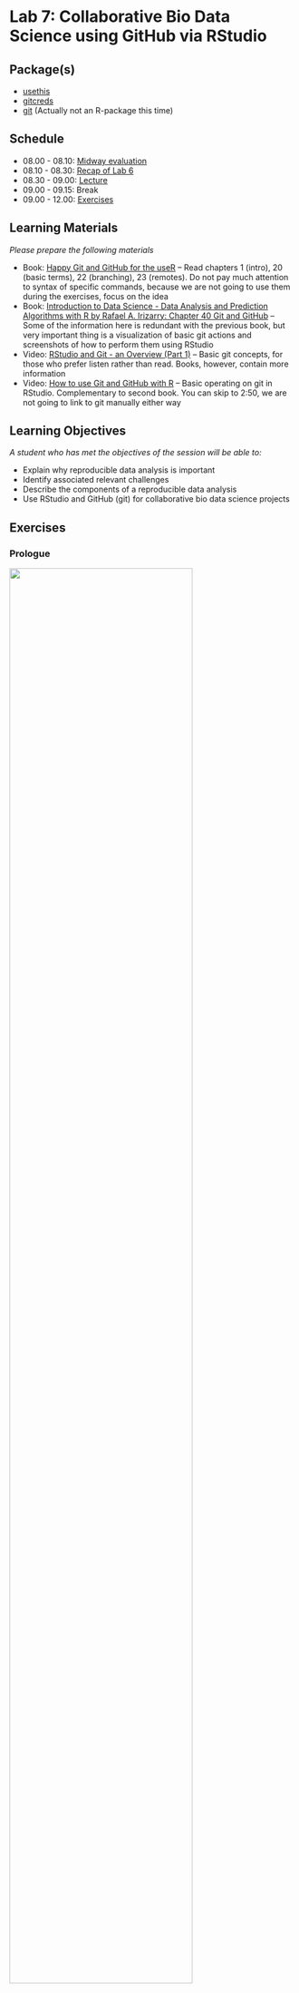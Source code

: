 # Lab 7: Collaborative Bio Data Science using GitHub via RStudio {.unnumbered}

## Package(s)

- [usethis](https://usethis.r-lib.org)
- [gitcreds](https://gitcreds.r-lib.org/reference/gitcreds_get.html)
- [git](https://git-scm.com/) (Actually not an R-package this time)

## Schedule

- 08.00 - 08.10: [Midway evaluation](https://raw.githack.com/r4bds/r4bds.github.io/main/midway_eval_lab07.html)
- 08.10 - 08.30: [Recap of Lab 6](https://raw.githack.com/r4bds/r4bds.github.io/main/recap_lab07.html)
- 08.30 - 09.00: [Lecture](https://raw.githack.com/r4bds/r4bds.github.io/main/lecture_lab07.html)
- 09.00 - 09.15: Break
- 09.00 - 12.00: [Exercises](#sec-exercises)

## Learning Materials

_Please prepare the following materials_

- Book: [Happy Git and GitHub for the useR](https://happygitwithr.com/) -- Read chapters 1 (intro), 20 (basic terms), 22 (branching), 23 (remotes). Do not pay much attention to syntax of specific commands, because we are not going to use them during the exercises, focus on the idea
- Book: [Introduction to Data Science - Data Analysis and Prediction Algorithms with R by Rafael A. Irizarry: Chapter 40 Git and GitHub](https://rafalab.github.io/dsbook/git.html) -- Some of the information here is redundant with the previous book, but very important thing is a visualization of basic git actions and screenshots of how to perform them using RStudio
- Video: [RStudio and Git - an Overview (Part 1)](https://www.youtube.com/watch?v=KjLycV1IWqc) -- Basic git concepts, for those who prefer listen rather than read. Books, however, contain more information
- Video: [How to use Git and GitHub with R](https://www.youtube.com/watch?v=kL6L2MNqPHg) -- Basic operating on git in RStudio. Complementary to second book. You can skip to 2:50, we are not going to link to git manually either way

## Learning Objectives

_A student who has met the objectives of the session will be able to:_

- Explain why reproducible data analysis is important
- Identify associated relevant challenges
- Describe the components of a reproducible data analysis
- Use RStudio and GitHub (git) for collaborative bio data science projects

## Exercises {#sec-exercises}

### Prologue

![](images/git_collab.gif){fig-align="center" width=80%}

*Using `git` is completely central for collaborative bio data science. You can use `git` not only for `R`, but for any code-based collaboration. All bioinformatics departments in major players in Danish Pharma, are using `git` - Learning `git` is a key bio data science skill! Today, you will take your first steps - Happy Learning!*

- **T1:** Find the `GitHub` repository for the `ggplot2` R-package
- **Q1:** How many Contributors are there?
- **T1:** Find the `GitHub` repository for the `Linux kernel`
- **Q2:** How many Contributors are there?
- **Q3:** Discuss in your group why having an organised approach to version control is central? And consider the simple contrast of the challenges you were facing when doing the course assignments.

### Getting Started

**The following exercises have to be done in your groups! You must move at the same pace and progress together as a team through the exercises!**

*GitHub is **the** place for collaborative coding and different group members will have to do different tasks in a specific order, to make it through the exercises together, so... Team Up and don't rush it!*

First, select a team **<span style="color:darkgreen;">Captain</span>**, that person will have to carry out specific tasks. If **<span style="color:darkgreen;">Team</span>** is stated, then that refers to all group members and lastly if **<span style="color:darkgreen;">Crew</span>** is stated, then that is everyone but the **<span style="color:darkgreen;">Captain</span>**. Please note, that tasks are sequential, so if a task is assigned to the **<span style="color:darkgreen;">Captain</span>**, then the **<span style="color:darkgreen;">Crew</span>** has to await completion before proceeding!

#### **<span style="color:darkgreen;">Team</span>**

1. Go to [GitHub](https://github.com) and login
1. In the upper left corner, click `Repositories`

#### **<span style="color:darkgreen;">Captain</span>**

1. The default owner of the repository should be your GitHub username. Keep that, please.
1. Name the repository `groupXX`, where `XX` is your group number, e.g. `02`
1. Select `Public`
1. Tick `Add a README file`
1. Click `Create repository`
1. Click `Settings` in the menu line starting with `<> Code`
1. Under `Access`, click `Collaborators and teams`
1. Click `Add people`
1. Write a group members username
1. Click the correct suggestion
1. Select `Admin` as role
1. Select `Add username to this repository`
1. Repeat for all group members

#### **<span style="color:darkgreen;">Crew</span>**

1. Check your mail and accept your invitation to join the repository

#### **<span style="color:darkgreen;">Team</span>**

1. [Click here](https://teaching.healthtech.dtu.dk/22100/rstudio.php) to go to the course RStudio cloud server and login
1. In the upper right corner, where it should say ![](images/paths_new_proj.png)`r_for_bio_data_science`, click
1. Choose ![](images/paths_new_proj_plus.png) `New Project...`
1. Select ![](images/icon_version_control.png) **Version Control**
1. Select ![](images/icon_git.png) **Git**
1. Under `Repository URL:`, enter `https://github.com/CAPTAIN_USERNAME/groupXX`, where again you replace `XX` with your group number, e.g. `02`. **NOTE**: Replace CAPTAIN_USERNAME with the captain's GitHub username.
1. Under `Project directory name:`, enter `lab07_git_exercises`
1. Under `Create project as a subdirectory of:`, make sure that is says `~/projects`
1. Click `Create Project`

*Congratulations! You have just cloned your first GitHub repository!*

In your `Files`-pane, you should now see:

![](images/git_first_files.png){fig-align="center" width=40%}

...and now in your `Environment`-pane, you should see a new `git`-tab:

![](images/git_environment_pane.png){fig-align="center" width=50%}

If you click the `git`-tab, you should see:

![](images/environment_pane_git_tab.png){fig-align="center" width=50%}

### Your first collaboration

#### **<span style="color:darkgreen;">Team</span>**

1. Create a new Quarto document, title it `student_id` and save id as `student_id.qmd`, where `student_id` is your... You guessed it!
1. In the `environment`-pane, click the `git`-tab
1. Tick the 3 boxes under `staged`
1. Click `commit`
1. In the upper right corner, add a `Commit message`, e.g "First commit by student_id"
1. Click the `Commit`-button
1. A pop-up, will give you details on your commit, look through them and then click `Close`
1. Now, very important **ALWAYS** click the ![](images/pull.png) `Pull`-button **BEFORE** clicking the ![](images/push.png) `Push`-button
1. Clicking `Pull`, you should see "Already up to date."
1. Then click `Push`

- **Q4:** Discuss in your group, what happened and why? Try copying the message and paste it into google, did you get any hits?

*Do not start solving this issue just yet, simply realise, that `git` is being used by literally millions of people on a daily basis, the chance that you will encounter a unique error, that no one else have ever seen is slim-to-nothing! So if you end up in trouble, googl'ing the message, is not a bad initial stab at the problem!*

#### Setting up your Credentials and Personal Access Token (**<span style="color:darkgreen;">Team</span>**)

*GitHub doesn't know who you are, you're just someone who cloned your first GitHub repository and now you want to do all sorts of stuff! We can't have that, so let's fix that GitHub doesn't know who you are!*

1. In the `Console`, run the command:

```r
#| echo: true
#| eval: false
usethis::use_git_config(user.name = "YOUR_GITHUB_USERNAME", user.email = "THE_EMAIL_YOU_USED_TO_CREATE_YOUR_GITHUB_ACCOUNT")
```

2. In the `Console`, run the command:

```r
#| echo: true
#| eval: false
usethis::create_github_token()
```

3. Login
4. Under `Note`, where it says `DESCRIBE THE TOKEN'S USE CASE`, delete the text and write e.g.`R for Bio Data Science lab 7 git exercises`
5. Under `Expiration`, where it says `30 days`, change that to `90 days`
6. Do not change any other setting, but simply scroll down and click `Generate token`
7. A new `Personal access tokens (classic)`-page will appear, stating your personal access token, which starts with `ghp_`, go ahead and copy it
8. Store the `PAT` somewhere save, e.g. in a password management tool
9. Again in the console, run the below command and enter your `PAT` when prompted:

```r
#| echo: true
#| eval: false
gitcreds::gitcreds_set()
```

10. In the `Environment`-pane, make sure you are in the `git`-tab and again click `Pull` (We *always* pull before push)
11. Click `Push`
12. Go to your groups `GitHub`-project page `https://github.com/CAPTAIN_USERNAME/groupXX`
13. Confirm, that you see your files

*Congratulations! You just took your first step towards true collaborative bio data science!*

Stop, wait a minute and make sure, that **ALL** group members are at this stage of the exercises.

#### Making your Credentials and Personal Access Token stick around (**<span style="color:darkgreen;">Team</span>**)

*The thing is, we're actually working on a Linux server her, this entails a that you're credentials and PAT exists in a cache, which is cleared every 15 minutes. This. Is. Annoying! So let's fix it!*

First of all RStudio is a (G)raphical (U)ser (I)nterface, meaning, that it allows you to do pointy-clicky stuff, but at the end of the day, everything happens at the commandline. That also goes for git, so your button-pushing simply gets converted into commands, which are executed at the commandline. If you are not comfortable with the commandline, don't worry, the pointy-clicky stuff will be sufficient for now! If you are comfortable with the commandline, I advice to get comfortable with git on the commandline as well, you do get some extra bang-for-the-buck!

Now, a brief visit of the commandline:

1. In the `Console`-pane, click the `Terminal`-tab, which gains you access to the system underlying RStudio
1. You should see something like `user@pupilX:/net/pupilX/home/people/user/projects/lab07_git_exercises$`
1. Enter `ls -a`, this will `l`ist `a`ll the files, compare with your `Files`-pane, you will see that RStudio is "hiding" something from you, namely the `.git` folder
1. Enter `ls -a .git` and you will see the content of the folder, this is where all the git-magic happens
1. See the config file? That holds the configuration, enter `git config --global --list`
1. Recall you entered your GitHub username and mail? This is where it ended up! Note the `credential.helper=cache`, which tells us, that the credentials are being cached. Now, enter `git config --global credential.helper 'cache --timeout=86400'`
1. Re-run the command `git config --global --list` and confirm the change
1. Go back to your `Console` and run the command `gitcreds::gitcreds_set()` and re-enter your PAT

*Congratulations! You have now used the commandline and you will forever be part of an elite few, who know that everything you see in hacker-movies is BS, except perhaps for Wargames and Mr. Robot! Also, your PAT will now be good for 24h* 

### Your next collaboration

*That first collaboration was easy right!? Well, you were all working on different files...*

#### **<span style="color:darkgreen;">Captain</span>**

1. Create a new Quarto Document, title it "Group Document" and save it as `group_document.qmd`
1. Using markdown headers, create one section for each group member, incl. yourself. Here, you can use your names, student ids or whatever you deem appropriate
1. Again in the `Environment`-pane, make sure you are in the `git`-tab and then tick the box next to `group_document.qmd`
1. Click `Commit`
1. Add a commit message, e.g. "Add group document"
1. Click the `Commit`-button
1. Click `Pull` (You should be "Already up to date.")
1. Click `Push`
1. Click `Close`
1. Again, go to the group GitHub and confirm that you see the new document you just created

#### **<span style="color:darkgreen;">Crew</span>**

1. Click `Pull` and confirm that you now also have the file `group_document.qmd`
1. Open `group_document.qmd` and find your assigned section
1. In your section and your section only, enter some text, add a few code chunks with some `R`-code
1. Make sure to save the document
1. Now again, find the `group_document.qmd` in the `git`-tab of the `Environment`-pane and tick the box under `Staged`
1. Click `Commit`
1. Note how your changes to the document are highlighted in green
1. Add a commit message, e.g. "Update the STUDENT_ID section" and click `Commit`
1. Click `Close`
1. Click `Pull`
1. Click `Push`
1. Go to the group GitHub, find the `group_document.qmd` and click it, do you see your changes?

Once **everyone** has added to their assigned section, **everyone** should do a pull/push, so **everyone** has the complete version of the `group_document.qmd`.

### Your first branching

Ok that's pretty great so far - Right? The thing is... Consider, the `ggplot2` repository, that you found in *T1*. Thousands of companies and even more thousands of people rely on `ggplot` for advanced data visualisation. What would happen, if you wanted to add a new feature or wanted to optimise an existing one, while people were actively installing your package? They would get what stage your code was in, which may or may not be functional - Enter branching!

Below here, is an illustration, consider the **<span style="color:green;">Master</span>** the stable version people can download and use and then **<span style="color:blue;">Your Work</span>** will be the feature or update that you personally are working on. **<span style="color:orange;">Someone Else's Work</span>** will be another team and that persons work on a new feature or update. Before the last **<span style="color:green;">green</span>** circle, note how both the **<span style="color:blue;">Your Work</span>**- and **<span style="color:orange;">Someone Else's Work</span>**-branches are merged onto the **<span style="color:green;">Master</span>**-branch.

![](images/git_branching_merging.png){fig-align="center" width=90%}

*There can be even more branches*

- **Q4:** Again, find the `ggplot` GitHub site and see if you can find how many branches there are?

#### **<span style="color:darkgreen;">Team</span>**

1. Go to your RStudio session and in the `git`-tab of the `Environment`-pane, click ![](images/git_new_branch.png) `New Branch`
1. In branch name, enter your student id
1. You should see a pop-up `Branch 'STUDENT_ID' set up to track remote branch 'STUDENT_ID' from 'origin'.`, go ahead and click `Close`
1. Next to where you clicked `New Branch` just before, it should now say `STUDENT_ID`, click it and confirm that you see `STUDENT_ID` and `Main`
1. Look at the illustration above and make sure you are on par with that from the original branch `main`, which is equivalent with **<span style="color:green;">Master</span>**, you have created a new branch `STUDENT_ID`, which is equivalent to **<span style="color:blue;">Your Work</span>**
1. Click `STUDENT_ID` and you will get a confirmation that you are already on that branch and that you are up-to-date, click `Close`
1. In the `group_document.qmd` under your section, using markdown, enter a new sub-header and name it e.g. `New feature` or `New analysis`
1. Enter some text, a few code chunks with a bit of `R`-code of your choosing and save the document
1. Again, in the `git`-tab, tick the box under staged and click `Commit`
1. Add a commit message, e.g. `New feature from STUDENT_ID` and click `Commit`
1. Click `Close`, `Pull`, `Close`, `Push` and `Close` and then close the commit window
1. Go to your group GitHub and confirm that you now have at least 2 branches
1. Make sure you are in the main branch and then click the `group_document.qmd`, you should now **not** see your new feature/analysis that you added
1. On the left, where it says `main`, click and select your `STUDENT_ID`, you **should** now see your new feature/analysis that you added

*Congratulations! You have now succesfully done your first branching!*

### Your first branch merging

1. Go to your groups GitHub page, at the top it should say `STUDENT_ID had recent pushes...`, click the `Compare & pull request`
1. Your commit message will appear and where it says `Leave a comment`, add a comment like e.g. `I'm done, all seems to be working now!` or similar
1. Click `Create pull request`
1. It should now say `This branch have no conflicts with the base branch`, confirm and click `Merge pull request`
1. Click `Confirm merge` after which it should now say `Pull request successfully merged and closed`
1. You have now fully merged, so go ahead and click `Delete branch`
1. Revisit the previous illustration and compare with your branch workflow, make sure that everyone in the groups are on par here
1. Finally return to your RStudio session and make sure you switch to the `main`-branch

*Congratulations! You have now succesfully done your first branch merge!*

But wait, what was this `Pull request`??? What you actually did, was:
1. Created a new branch
1. Completed a new feature/analysis
1. Push'ed the new feature/analysis to GitHub
1. Created a `Pull request` for merging your branch `STUDENT_ID` into the `main` branch
1. Approved and completed the `Pull request`

Think about e.g. again the `ggplot2`-repo, if anyone could create a new branch and then do as described above, then there would be no way of making quality control. Therefore, typically such pull requests will have to be approved by someone. This can either be someone who is close-to-the-code e.g. in the case of `ggplot2`, that'd be someone like Hadley. In a company, then that might be some senior developer approving junior developers pull requests. At one point you might have seen something like "The min branch is unprotected", this is exactly that!

### Your first merge conflict

Okay, that's all good an well. Seems easy and straight forward, right? Well, that is as long as we don't have a `conflict`. A conflict is when two or more changes to one file are not compatible, consider:

```r
#| echo: true
#| eval: false

Top 10 Data Science Languages of ALL Time:
10. It is 
9. Impossible
8. to rank them
7. Because
6. programming is subjective
5. and everyone
4. has
3. different
2. tastes
1. R
```

In fact, let's screw things up!

#### **<span style="color:darkgreen;">Captain</span>**

1. Go to the RStudio session and where you usually click `Quarto Document...`, this time let's just create a simple `Text File`
1. Copy/paste the `Top 10 Data Science Languages of ALL Time` into the file
1. Save the file as `best_ds_langs.txt`
1. Make sure you are in the `main`-branch
1. Do a commit/pull/push and check the file ended at your group github

#### **<span style="color:darkgreen;">Crew</span>**

Let's commit mutiny! (pun intended)

1. Make sure you are in the `main`-branch and then hit `Pull`
1. Open the `best_ds_langs.txt`
1. Each of you separatly (wrongfully) replace `R` with an (inferior) data science language of your choice (you can really write anything)
1. Now, this time **we do not pull first**, simply commit and then push
1. Now you can `pull`
1. You will now get notified about a `merge conflict`
1. Close and re-open the `best_ds_langs.txt`-file, it should look something like:

```r
#| echo: true
#| eval: false

Top 10 Data Science Languages of ALL Time:
10. It is 
9. Impossible
8. to rank them
7. Because
6. programming is subjective
5. and everyone
4. has
3. different
2. tastes
<<<<<<< HEAD
1. C++
=======
1. Python
>>>>>>> 85283ca3246b7f7462ab633085f92ac5f173d3e7
```

#### **<span style="color:darkgreen;">Captain</span>**

Get your **<span style="color:darkgreen;">Crew</span>** in order!

1. Simply edit the file so that you delete everything below 2. and add the final line, which emphasises that `1. R is superiour!`
1. The box under `Staged` looks a bit odd right, just click it
1. Click `Commit` and add a commit message, e.g. `Fixed merge conflict, got crew back in order!`
1. Click `Commit`, `Close`, `Pull`, `Close`, `Push`, `Close` and close the commit window
1. Return to your GitHub group and confirm all is in order and you can continue with confidence knowing that `R is superiour!` (Check the file to make sure)

*Congratulations! You have now fixed your first merge conflict!*

Lastly, click the `History`-button next to the `Push`-button and explore the history of how your branches and commits have changed through these exercises.

### The .gitignore file

You may have noticed the `.gitignore`-file?

#### **<span style="color:darkgreen;">Team</span>**

1. Go to your RStudio session, find the `.gitignore`-file and click it

It contains a list of files and folders, which should **not** end up at your `git`-repo, i.e. files which should be ignored. An important aspect of working with GitHub is that GitHub is meant for code, **not** data! Let's say we had a `data` and a `data/_raw/`, we could add those to the `.gitignore`-file to avoid the data being included in our commits.

1. Update the `.gitignore`-file and get the updated version to GitHub

### Summary

You have not gotten to play around with collaborative coding using `git` - Well done!

If you are more curious for more, please feel free to play around with a new file, edit commit/pull/push etc. Perhaps also take an extra look at the GitHub, explore and learn more 👍

### **<span style="color:red;">GROUP ASSIGNMENT</span>**

First of all, here we have just scratched the surface. You can [read much more here](https://happygitwithr.com).

Your assignment this time, will be to:

1. Go to [this post](https://clauswilke.com/blog/2020/09/07/pca-tidyverse-style/) on "PCA tidyverse style" by Claus O. Wilke, Professor of Integrative Biology
1. Again, create a reproducible micro-report, this time, where you do a code-along with either the data in the post or e.g. the `gravier`-data or ?
1. Use your GitHub group repository to collaborate
1. Your hand in will be a link to your micro-report in your GitHub group repository
1. Make sure to check the [Assignment Guidelines](https://r4bds.github.io/assignments.html)
1. And also follow the [Course Code Styling](https://r4bds.github.io/code_styling.html)

*Note, focus here is on the `git` learning objectives and doing a code-along, which is not a copy/paste of the code, but using it as inspiration to create your own nice concise **tidy** micro-report!*
